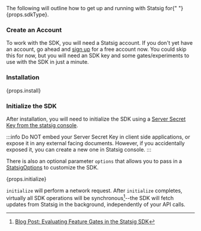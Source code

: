 
<span>
  The following will outline how to get up and running with Statsig for{" "}
  {props.sdkType}.
</span>

<!--  -->

<Gap />

### Create an Account

To work with the SDK, you will need a Statsig account. If you don't yet have an account, go ahead and [sign up](https://console.statsig.com/sign_up) for a free account now. You could skip this for now, but you will need an SDK key and some gates/experiments to use with the SDK in just a minute.

<!--  -->

<Gap />

### Installation

<div>{props.install}</div>

<!--  -->

<Gap />

### Initialize the SDK

After installation, you will need to initialize the SDK using a [Server Secret Key from the statsig console](https://console.statsig.com/api_keys).

:::info
Do NOT embed your Server Secret Key in client side applications, or expose it in any external facing documents. However, if you accidentally exposed it, you can create a new one in Statsig console.
:::

There is also an optional parameter `options` that allows you to pass in a [StatsigOptions](#statsig-options) to customize the SDK.

<div>{props.initialize}</div>

`initialize` will perform a network request. After `initialize` completes, virtually all SDK operations will be synchronous[^1]--the SDK will fetch updates from Statsig in the background, independently of your API calls.

[^1]: [Blog Post: Evaluating Feature Gates in the Statsig SDK](https://blog.statsig.com/evaluating-feature-gates-in-the-statsig-sdk-a6f8881a1ad8)

<!--  -->

<Gap />
